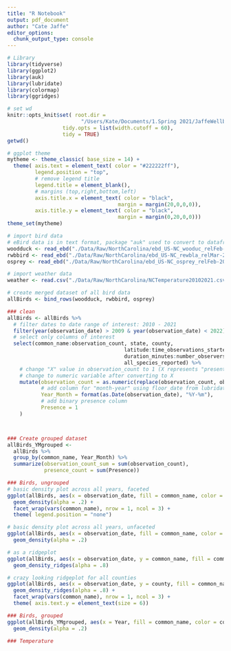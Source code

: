 ```yaml
---
title: "R Notebook"
output: pdf_document
author: "Cate Jaffe"
editor_options:
  chunk_output_type: console
---
```


```r

# Library
library(tidyverse)
library(ggplot2)
library(auk)
library(lubridate)
library(colormap)
library(ggridges)

# set wd
knitr::opts_knit$set( root.dir = 
                        "/Users/Kate/Documents/1.Spring 2021/JaffeWellbaumFrear_ENV872_EDA_FinalProject",
                  tidy.opts = list(width.cutoff = 60),
                  tidy = TRUE)
getwd()

# ggplot theme
mytheme <- theme_classic( base_size = 14) + 
  theme( axis.text = element_text( color = "#222222ff"),
         legend.position = "top",
         # remove legend title
         legend.title = element_blank(),
         # margins (top,right,bottom,left)
         axis.title.x = element_text( color = "black",
                                    margin = margin(20,0,0,0)),
         axis.title.y = element_text( color = "black",
                                    margin = margin(0,20,0,0)))
theme_set(mytheme)

# import bird data
# eBird data is in text format, package "auk" used to convert to dataframe
woodduck <- read_ebd("./Data/Raw/NorthCarolina/ebd_US-NC_wooduc_relFeb-2021/ebd_US-NC_wooduc_relFeb-2021.txt")
rwbbird <- read_ebd("./Data/Raw/NorthCarolina/ebd_US-NC_rewbla_relMar-2021/ebd_US-NC_rewbla_relMar-2021.txt")
osprey <- read_ebd("./Data/Raw/NorthCarolina/ebd_US-NC_osprey_relFeb-2021/ebd_US-NC_osprey_relFeb-2021.txt")

# import weather data
weather <- read.csv("./Data/Raw/NorthCarolina/NCTemperature20102021.csv")

```


```r

# create merged dataset of all bird data
allBirds <- bind_rows(woodduck, rwbbird, osprey)

### clean
allBirds <- allBirds %>%
  # filter dates to date range of interest: 2010 - 2021
  filter(year(observation_date) > 2009 & year(observation_date) < 2022) %>%
  # select only columns of interest
  select(common_name:observation_count, state, county,
                                      latitude:time_observations_started, protocol_type,
                                      duration_minutes:number_observers,
                                      all_species_reported) %>% 
    # change "X" value in observation_count to 1 (X represents "present" in eBird)
    # change to numeric variable after converting to X
    mutate(observation_count = as.numeric(replace(observation_count, observation_count == 'X', '1')),
           # add column for "month-year" using floor_date from lubridate
           Year_Month = format(as.Date(observation_date), "%Y-%m"),
           # add binary presence column
           Presence = 1
    )



### Create grouped dataset
allBirds_YMgrouped <- 
  allBirds %>%
  group_by(common_name, Year_Month) %>% 
  summarize(observation_count_sum = sum(observation_count),
            presence_count = sum(Presence)) 


```

```r

### Birds, ungrouped
# basic density plot across all years, faceted 
ggplot(allBirds, aes(x = observation_date, fill = common_name, color = common_name)) +
  geom_density(alpha = .2) + 
  facet_wrap(vars(common_name), nrow = 1, ncol = 3) + 
  theme( legend.position = "none")

# basic density plot across all years, unfaceted 
ggplot(allBirds, aes(x = observation_date, fill = common_name, color = common_name)) +
  geom_density(alpha = .2)

# as a ridgeplot
ggplot(allBirds, aes(x = observation_date, y = common_name, fill = common_name, color = common_name)) + 
  geom_density_ridges(alpha = .8) 

# crazy looking ridgeplot for all counties
ggplot(allBirds, aes(x = observation_date, y = county, fill = common_name, color = common_name)) + 
  geom_density_ridges(alpha = .8) + 
  facet_wrap(vars(common_name), nrow = 1, ncol = 3) + 
  theme( axis.text.y = element_text(size = 6))

### Birds, grouped
ggplot(allBirds_YMgrouped, aes(x = Year, fill = common_name, color = common_name)) +
  geom_density(alpha = .2)

### Temperature

  


```




